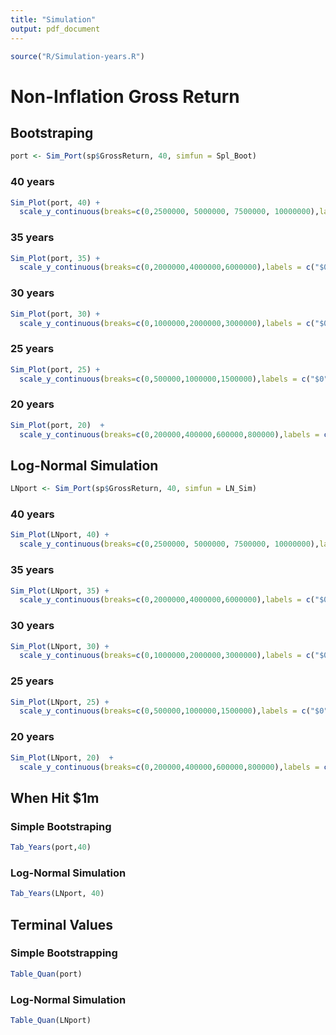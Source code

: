 ```yaml
---
title: "Simulation"
output: pdf_document
---
```


```r
source("R/Simulation-years.R")
```

# Non-Inflation Gross Return

## Bootstraping

```r
port <- Sim_Port(sp$GrossReturn, 40, simfun = Spl_Boot)
```

### 40 years
```r
Sim_Plot(port, 40) +
  scale_y_continuous(breaks=c(0,2500000, 5000000, 7500000, 10000000),labels = c("$0", "$2,500,000", "$5,000,000", "$7,500,000", "$10,000,000"))
```

### 35 years
```r
Sim_Plot(port, 35) +
  scale_y_continuous(breaks=c(0,2000000,4000000,6000000),labels = c("$0", "$2,000,000", "$4,000,000", "$6,000,000"))
```

### 30 years
```r
Sim_Plot(port, 30) +
  scale_y_continuous(breaks=c(0,1000000,2000000,3000000),labels = c("$0", "$1,000,000", "$2,000,000", "$3,000,000"))
```

### 25 years
```r
Sim_Plot(port, 25) +
  scale_y_continuous(breaks=c(0,500000,1000000,1500000),labels = c("$0", "$500,000", "$1,000,000", "$1,500,000"))
```

### 20 years
```r
Sim_Plot(port, 20)  +
  scale_y_continuous(breaks=c(0,200000,400000,600000,800000),labels = c("$0", "$200,000", "$400,000", "$600,000","$800,000"))
```

## Log-Normal Simulation

```r
LNport <- Sim_Port(sp$GrossReturn, 40, simfun = LN_Sim)
```

### 40 years
```r
Sim_Plot(LNport, 40) +
  scale_y_continuous(breaks=c(0,2500000, 5000000, 7500000, 10000000),labels = c("$0", "$2,500,000", "$5,000,000", "$7,500,000", "$10,000,000"))
```

### 35 years
```r
Sim_Plot(LNport, 35) +
  scale_y_continuous(breaks=c(0,2000000,4000000,6000000),labels = c("$0", "$2,000,000", "$4,000,000", "$6,000,000"))
```

### 30 years
```r
Sim_Plot(LNport, 30) +
  scale_y_continuous(breaks=c(0,1000000,2000000,3000000),labels = c("$0", "$1,000,000", "$2,000,000", "$3,000,000"))
```

### 25 years
```r
Sim_Plot(LNport, 25) +
  scale_y_continuous(breaks=c(0,500000,1000000,1500000),labels = c("$0", "$500,000", "$1,000,000", "$1,500,000"))
```

### 20 years
```r
Sim_Plot(LNport, 20)  +
  scale_y_continuous(breaks=c(0,200000,400000,600000,800000),labels = c("$0", "$200,000", "$400,000", "$600,000","$800,000"))
```

## When Hit $1m

### Simple Bootstraping
```r
Tab_Years(port,40)
```
### Log-Normal Simulation
```r
Tab_Years(LNport, 40)
```

## Terminal Values
### Simple Bootstrapping
```r
Table_Quan(port)
```

### Log-Normal Simulation
```r
Table_Quan(LNport)
```
